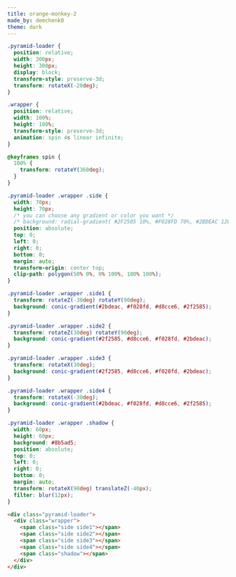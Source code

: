 ```yaml
---
title: orange-monkey-2
made_by: demchenk0
theme: dark
---
```


```css
.pyramid-loader {
  position: relative;
  width: 300px;
  height: 300px;
  display: block;
  transform-style: preserve-3d;
  transform: rotateX(-20deg);
}

.wrapper {
  position: relative;
  width: 100%;
  height: 100%;
  transform-style: preserve-3d;
  animation: spin 4s linear infinite;
}

@keyframes spin {
  100% {
    transform: rotateY(360deg);
  }
}

.pyramid-loader .wrapper .side {
  width: 70px;
  height: 70px;
  /* you can choose any gradient or color you want */
  /* background: radial-gradient( #2F2585 10%, #F028FD 70%, #2BDEAC 120%); */
  position: absolute;
  top: 0;
  left: 0;
  right: 0;
  bottom: 0;
  margin: auto;
  transform-origin: center top;
  clip-path: polygon(50% 0%, 0% 100%, 100% 100%);
}

.pyramid-loader .wrapper .side1 {
  transform: rotateZ(-30deg) rotateY(90deg);
  background: conic-gradient(#2bdeac, #f028fd, #d8cce6, #2f2585);
}

.pyramid-loader .wrapper .side2 {
  transform: rotateZ(30deg) rotateY(90deg);
  background: conic-gradient(#2f2585, #d8cce6, #f028fd, #2bdeac);
}

.pyramid-loader .wrapper .side3 {
  transform: rotateX(30deg);
  background: conic-gradient(#2f2585, #d8cce6, #f028fd, #2bdeac);
}

.pyramid-loader .wrapper .side4 {
  transform: rotateX(-30deg);
  background: conic-gradient(#2bdeac, #f028fd, #d8cce6, #2f2585);
}

.pyramid-loader .wrapper .shadow {
  width: 60px;
  height: 60px;
  background: #8b5ad5;
  position: absolute;
  top: 0;
  left: 0;
  right: 0;
  bottom: 0;
  margin: auto;
  transform: rotateX(90deg) translateZ(-40px);
  filter: blur(12px);
}
```

```html
<div class="pyramid-loader">
  <div class="wrapper">
    <span class="side side1"></span>
    <span class="side side2"></span>
    <span class="side side3"></span>
    <span class="side side4"></span>
    <span class="shadow"></span>
  </div>
</div>
```

